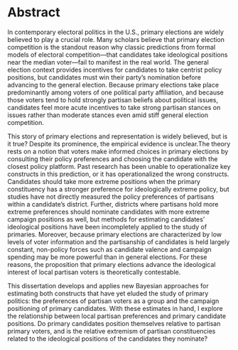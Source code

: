 # Abstract {-}

In contemporary electoral politics in the U.S., primary elections are widely believed to play a crucial role. Many scholars believe that primary election competition is the standout reason why classic predictions from formal models of electoral competition---that candidates take ideological positions near the median voter---fail to manifest in the real world. The general election context provides incentives for candidates to take centrist policy positions, but candidates must win their party's nomination before advancing to the general election. Because primary elections take place predominantly among voters of one political party affiliation, and because those voters tend to hold strongly partisan beliefs about political issues, candidates feel more acute incentives to take strong partisan stances on issues rather than moderate stances even amid stiff general election competition. 

This story of primary elections and representation is widely believed, but is it true? Despite its prominence, the empirical evidence is unclear.The theory rests on a notion that voters make informed choices in primary elections by consulting their policy preferences and choosing the candidate with the closest policy platform. Past research has been unable to operationalize key constructs in this prediction, or it has operationalized the wrong constructs. Candidates should take more extreme positions when the primary constituency has a stronger preference for ideologically extreme policy, but studies have not directly measured the policy preferences of partisans within a candidate's district. Further, districts where partisans hold more extreme preferences should nominate candidates with more extreme campaign positions as well, but methods for estimating candidates' ideological positions have been incompletely applied to the study of primaries. Moreover, because primary elections are characterized by low levels of voter information and the partisanship of candidates is held largely constant, non-policy forces such as candidate valence and campaign spending may be more powerful than in general elections. For these reasons, the proposition that primary elections advance the ideological interest of local partisan voters is theoretically contestable.

This dissertation develops and applies new Bayesian approaches for estimating both constructs that have yet eluded the study of primary politics: the preferences of partisan voters as a group and the campaign positioning of primary candidates. With these estimates in hand, I explore the relationship between local partisan preferences and primary candidate positions. Do primary candidates position themselves relative to partisan primary voters, and is the relative extremism of partisan constituencies related to the ideological positions of the candidates they nominate?
